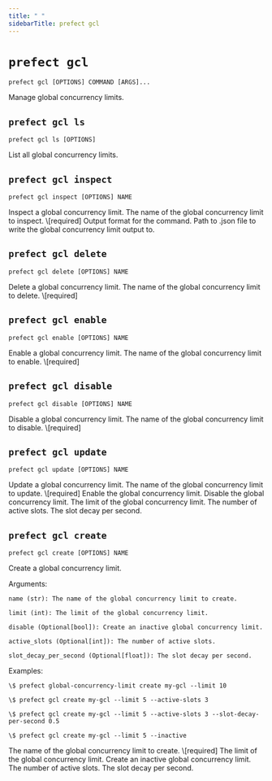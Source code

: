 ```yaml
---
title: " "
sidebarTitle: prefect gcl
---
```


# `prefect gcl`



```command
prefect gcl [OPTIONS] COMMAND [ARGS]...
```



<Info>
Manage global concurrency limits.
</Info>








## `prefect gcl ls`



```command
prefect gcl ls [OPTIONS]
```



<Info>
List all global concurrency limits.
</Info>








## `prefect gcl inspect`



```command
prefect gcl inspect [OPTIONS] NAME
```



<Info>
Inspect a global concurrency limit.
</Info>






<AccordionGroup>


<Accordion title="Arguments" defaultOpen>
<ResponseField name="NAME" type="string" required>
    The name of the global concurrency limit to inspect.  \[required]
</ResponseField>
</Accordion>



<Accordion title="Options" defaultOpen>

<ResponseField name="--output">
    Output format for the command.
</ResponseField>

<ResponseField name="--file">
    Path to .json file to write the global concurrency limit output to.
</ResponseField>

</Accordion>

</AccordionGroup>



## `prefect gcl delete`



```command
prefect gcl delete [OPTIONS] NAME
```



<Info>
Delete a global concurrency limit.
</Info>






<AccordionGroup>


<Accordion title="Arguments" defaultOpen>
<ResponseField name="NAME" type="string" required>
    The name of the global concurrency limit to delete.  \[required]
</ResponseField>
</Accordion>



</AccordionGroup>



## `prefect gcl enable`



```command
prefect gcl enable [OPTIONS] NAME
```



<Info>
Enable a global concurrency limit.
</Info>






<AccordionGroup>


<Accordion title="Arguments" defaultOpen>
<ResponseField name="NAME" type="string" required>
    The name of the global concurrency limit to enable.  \[required]
</ResponseField>
</Accordion>



</AccordionGroup>



## `prefect gcl disable`



```command
prefect gcl disable [OPTIONS] NAME
```



<Info>
Disable a global concurrency limit.
</Info>






<AccordionGroup>


<Accordion title="Arguments" defaultOpen>
<ResponseField name="NAME" type="string" required>
    The name of the global concurrency limit to disable.  \[required]
</ResponseField>
</Accordion>



</AccordionGroup>



## `prefect gcl update`



```command
prefect gcl update [OPTIONS] NAME
```



<Info>
Update a global concurrency limit.
</Info>






<AccordionGroup>


<Accordion title="Arguments" defaultOpen>
<ResponseField name="NAME" type="string" required>
    The name of the global concurrency limit to update.  \[required]
</ResponseField>
</Accordion>



<Accordion title="Options" defaultOpen>

<ResponseField name="--enable">
    Enable the global concurrency limit.
</ResponseField>

<ResponseField name="--disable">
    Disable the global concurrency limit.
</ResponseField>

<ResponseField name="--limit">
    The limit of the global concurrency limit.
</ResponseField>

<ResponseField name="--active-slots">
    The number of active slots.
</ResponseField>

<ResponseField name="--slot-decay-per-second">
    The slot decay per second.
</ResponseField>

</Accordion>

</AccordionGroup>



## `prefect gcl create`



```command
prefect gcl create [OPTIONS] NAME
```



<Info>
Create a global concurrency limit.

Arguments:

    name (str): The name of the global concurrency limit to create.

    limit (int): The limit of the global concurrency limit.

    disable (Optional[bool]): Create an inactive global concurrency limit.

    active_slots (Optional[int]): The number of active slots.

    slot_decay_per_second (Optional[float]): The slot decay per second.

Examples:

    \$ prefect global-concurrency-limit create my-gcl --limit 10

    \$ prefect gcl create my-gcl --limit 5 --active-slots 3

    \$ prefect gcl create my-gcl --limit 5 --active-slots 3 --slot-decay-per-second 0.5

    \$ prefect gcl create my-gcl --limit 5 --inactive
</Info>






<AccordionGroup>


<Accordion title="Arguments" defaultOpen>
<ResponseField name="NAME" type="string" required>
    The name of the global concurrency limit to create.  \[required]
</ResponseField>
</Accordion>



<Accordion title="Options" defaultOpen>

<ResponseField name="--limit">
    The limit of the global concurrency limit.
</ResponseField>

<ResponseField name="--disable">
    Create an inactive global concurrency limit.
</ResponseField>

<ResponseField name="--active-slots">
    The number of active slots.
</ResponseField>

<ResponseField name="--slot-decay-per-second">
    The slot decay per second.
</ResponseField>

</Accordion>

</AccordionGroup>
